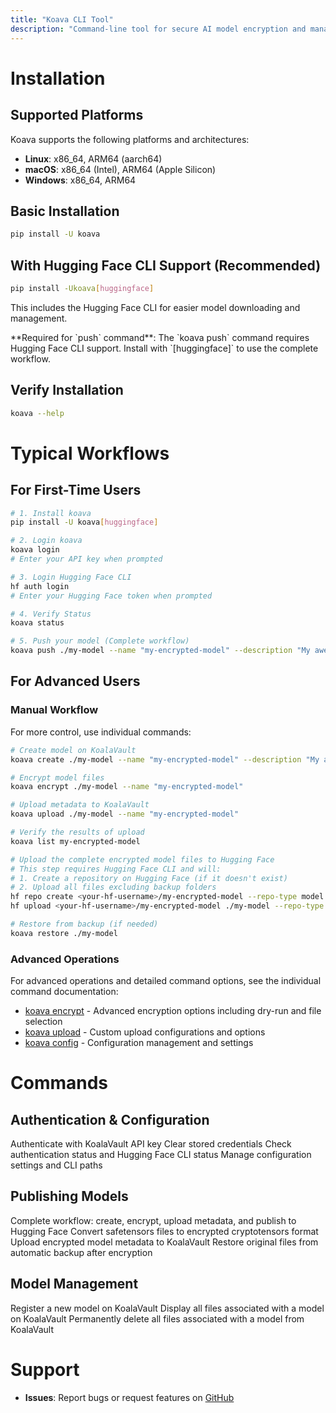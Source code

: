 ```yaml
---
title: "Koava CLI Tool"
description: "Command-line tool for secure AI model encryption and management on KoalaVault"
---
```


# Installation

## Supported Platforms

Koava supports the following platforms and architectures:

- **Linux**: x86_64, ARM64 (aarch64)
- **macOS**: x86_64 (Intel), ARM64 (Apple Silicon)
- **Windows**: x86_64, ARM64

## Basic Installation

```bash
pip install -U koava
```

## With Hugging Face CLI Support (Recommended)

```bash
pip install -Ukoava[huggingface]
```

This includes the Hugging Face CLI for easier model downloading and management.

<Note>
**Required for `push` command**: The `koava push` command requires Hugging Face CLI support. Install with `[huggingface]` to use the complete workflow.
</Note>

## Verify Installation

```bash
koava --help
```

# Typical Workflows

## For First-Time Users

```bash
# 1. Install koava
pip install -U koava[huggingface]

# 2. Login koava
koava login
# Enter your API key when prompted

# 3. Login Hugging Face CLI
hf auth login
# Enter your Hugging Face token when prompted

# 4. Verify Status
koava status

# 5. Push your model (Complete workflow)
koava push ./my-model --name "my-encrypted-model" --description "My awesome AI model"

```

## For Advanced Users

### Manual Workflow

For more control, use individual commands:

```bash
# Create model on KoalaVault
koava create ./my-model --name "my-encrypted-model" --description "My awesome AI model"

# Encrypt model files
koava encrypt ./my-model --name "my-encrypted-model"

# Upload metadata to KoalaVault
koava upload ./my-model --name "my-encrypted-model"

# Verify the results of upload
koava list my-encrypted-model

# Upload the complete encrypted model files to Hugging Face
# This step requires Hugging Face CLI and will:
# 1. Create a repository on Hugging Face (if it doesn't exist)
# 2. Upload all files excluding backup folders
hf repo create <your-hf-username>/my-encrypted-model --repo-type model
hf upload <your-hf-username>/my-encrypted-model ./my-model --repo-type model --exclude ".backup" --exclude ".backup/**"

# Restore from backup (if needed)
koava restore ./my-model

```

### Advanced Operations

For advanced operations and detailed command options, see the individual command documentation:

- [koava encrypt](/koava/encrypt) - Advanced encryption options including dry-run and file selection
- [koava upload](/koava/upload) - Custom upload configurations and options
- [koava config](/koava/config) - Configuration management and settings



# Commands

## Authentication & Configuration

<CardGroup cols={2}>
  <Card title="login" icon="key" href="/koava/login">
    Authenticate with KoalaVault API key
  </Card>
  
  <Card title="logout" icon="right-from-bracket" href="/koava/logout">
    Clear stored credentials
  </Card>
  
  <Card title="status" icon="circle-info" href="/koava/status">
    Check authentication status and Hugging Face CLI status
  </Card>
  
  <Card title="config" icon="gear" href="/koava/config">
    Manage configuration settings and CLI paths
  </Card>
</CardGroup>

## Publishing Models

<CardGroup cols={2}>
  <Card title="push" icon="upload" href="/koava/push">
    Complete workflow: create, encrypt, upload metadata, and publish to Hugging Face
  </Card>
  
  <Card title="encrypt" icon="lock" href="/koava/encrypt">
    Convert safetensors files to encrypted cryptotensors format
  </Card>
  
  <Card title="upload" icon="cloud-arrow-up" href="/koava/upload">
    Upload encrypted model metadata to KoalaVault
  </Card>
  
  <Card title="restore" icon="clock-rotate-left" href="/koava/restore">
    Restore original files from automatic backup after encryption
  </Card>
</CardGroup>

## Model Management

<CardGroup cols={2}>
  <Card title="create" icon="plus" href="/koava/create">
    Register a new model on KoalaVault
  </Card>
  
  <Card title="list" icon="list" href="/koava/list">
    Display all files associated with a model on KoalaVault
  </Card>
  
  <Card title="remove" icon="trash" href="/koava/remove">
    Permanently delete all files associated with a model from KoalaVault
  </Card>
</CardGroup>

# Support

- **Issues**: Report bugs or request features on [GitHub](https://github.com/koalavault-ai/koalavault.ai/issues)



